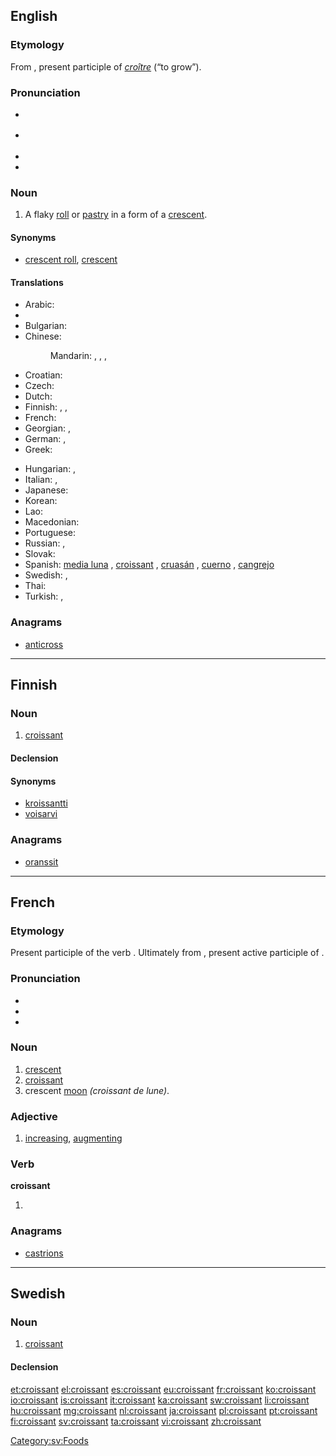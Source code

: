 {{also|Croissant}}
==English==
{{wikipedia}}

===Etymology===
From {{etyl|fr}} {{term|croissant||crescent|lang=fr}}, present participle of ''[[croître]]'' (“to grow”).

===Pronunciation===
* {{a|UK}} {{IPA|/ˈkɹwʌsɒŋ/}}
* {{a|US}} {{IPA|/kɹəˈsɑnt/|/kɹwəˈsɑ̃/}}
* {{audio|en-ca-croissant.ogg|Audio (CA)}}
* {{audio|en-us-croissant.ogg|Audio (US)}}

===Noun===
{{en-noun}}

# A flaky [[roll]] or [[pastry]] in a form of a [[crescent]].

====Synonyms====
* [[crescent roll]], [[crescent]]

====Translations====
{{trans-top|a flaky roll or pastry in a form of a crescent}}
* Arabic: {{t-|ar|كرواسان|m|tr=kruwasaan}}
* {{trreq|hy}}
* Bulgarian: {{t-|bg|кроасан|sc=Cyrl}}
* Chinese:
*: Mandarin: {{t|cmn|牛角面包|tr=niújiǎo miàobāo|sc=Hani}}, {{t|cmn|新月形麵包|sc=Hani}}, {{t|cmn|新月形面包|tr=xīnyuè xíng miànbāo|sc=Hani}}, {{t|cmn|牛角包|tr=niújiǎobāo|sc=Hani}}
* Croatian: {{t-|hr|kroasan|m}}
* Czech: {{t+|cs|rohlík|m}}
* Dutch: {{t+|nl|croissant|m}}
* Finnish: {{t+|fi|voisarvi}},  {{t+|fi|croissant}},  {{t+|fi|kroissantti}}
* French: {{t+|fr|croissant|m}}
* Georgian: {{t-|ka|კროასანი|sc=Geor|xs=Georgian}}, {{t-|ka|კრუასანი|tr=kruasani|sc=Geor}}
* German: {{t+|de|Croissant|n}}, {{t+|de|Hörnchen|n}}
* Greek: {{t+|el|κρουασάν|n|tr=krouasán}}
{{trans-mid}}
* Hungarian: {{t+|hu|croissant}}, {{t+|hu|kifli}}
* Italian: {{t-|it|brioche|f}}, {{t-|it|cornetto|m}}
* Japanese: {{t-|ja|クロワッサン|tr=kurowassan}}
* Korean: {{t-|ko|크르와상|tr=keureuwasang|sc=Hang}}
* Lao: {{t-|lo|ຄົວຊ່ອງ|tr=khua-sööng|sc=Laoo|xs=Lao}}
* Macedonian: {{t-|mk|кроасан|m|tr=kroasán}}
* Portuguese: {{t+|pt|croissant|m}}
* Russian: {{t+|ru|круассан|m|tr=kruassán}},  {{t+|ru|рогалик|m|tr=rogálik}}
* Slovak: {{t-|sk|rožok|m}}
* Spanish: [[media luna]] {{f}}, [[croissant]] {{m}}, [[cruasán]] {{m}}, [[cuerno]] {{m}}, [[cangrejo]] {{m}} {{qualifier|Costa Rica}}
* Swedish: {{t+|sv|giffel|c}}, {{t+|sv|croissant|c}}
* Thai: {{t-|th|ครัวซองต์|tr=khrwasawng}}
* Turkish: {{t+|tr|kruvasan}},  {{t+|tr|kruasan}}
{{trans-bottom}}

===Anagrams===
* [[anticross#English|anticross]]

----

==Finnish==

===Noun===
{{fi-noun}}

# [[#English|croissant]]

====Declension====
{{fi-decl-risti|croissant|i=0}}

====Synonyms====
* [[kroissantti]]
* [[voisarvi]]

===Anagrams===
* [[oranssit#Finnish|oranssit]]

----

==French==

===Etymology===
Present participle of the verb {{term|croître||to increase|lang=fr}}. Ultimately from {{etyl|la|fr}} {{term|crescens|lang=la}}, present active participle of {{term|cresco|cresco|I augment|lang=la}}.

===Pronunciation===
* {{IPA|/kʁwasɑ̃/|lang=fr}}
* {{audio|Fr-croissant.ogg|Audio (FR)}}
* {{audio|Fr-croissant2.ogg|Audio (FR)}}

===Noun===
{{fr-noun|m}}

# [[crescent]]
# [[#English|croissant]]
# crescent [[moon]] ''(croissant de lune)''.

===Adjective===
{{fr-adj}}

# [[increase|increasing]], [[augment]]ing

===Verb===
'''croissant'''

# {{present participle of|croître|lang=fr}}

===Anagrams===
* [[castrions#French|castrions]]

----

==Swedish==

===Noun===
{{sv-noun|g=c}}

# [[#English|croissant]]

====Declension====
{{sv-noun-reg-er}}

[[Category:sv:Foods]]

[[et:croissant]]
[[el:croissant]]
[[es:croissant]]
[[eu:croissant]]
[[fr:croissant]]
[[ko:croissant]]
[[io:croissant]]
[[is:croissant]]
[[it:croissant]]
[[ka:croissant]]
[[sw:croissant]]
[[li:croissant]]
[[hu:croissant]]
[[mg:croissant]]
[[nl:croissant]]
[[ja:croissant]]
[[pl:croissant]]
[[pt:croissant]]
[[fi:croissant]]
[[sv:croissant]]
[[ta:croissant]]
[[vi:croissant]]
[[zh:croissant]]